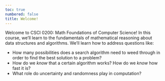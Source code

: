 ```yaml
---
toc: true
numbered: false
title: Welcome! 
---
```



Welcome to CSCI 0200: Math Foundations of Computer Science! In this course, we'll learn to the fundamentals of mathematical reasoning about data structures and algorithms. We'll learn how to address questions like: 

- How many possibilities does a search algorithm need to weed through in order to find the best solution to a problem?
- How do we *know* that a certain algorithm works? How do we *know* how fast it is? 
- What role do uncertainty and randomness play in computation? 

